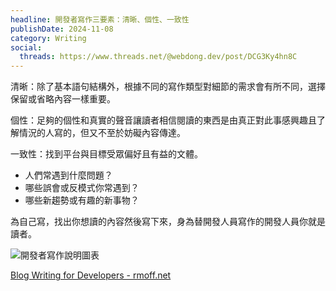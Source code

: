 ```yaml
---
headline: 開發者寫作三要素：清晰、個性、一致性
publishDate: 2024-11-08
category: Writing
social:
  threads: https://www.threads.net/@webdong.dev/post/DCG3Ky4hn8C
---
```


清晰：除了基本語句結構外，根據不同的寫作類型對細節的需求會有所不同，選擇保留或省略內容一樣重要。

個性：足夠的個性和真實的聲音讓讀者相信閱讀的東西是由真正對此事感興趣且了解情況的人寫的，但又不至於妨礙內容傳達。

一致性：找到平台與目標受眾偏好且有益的文體。

- 人們常遇到什麼問題？
- 哪些誤會或反模式你常遇到？
- 哪些新趨勢或有趣的新事物？

為自己寫，找出你想讀的內容然後寫下來，身為替開發人員寫作的開發人員你就是讀者。

![開發者寫作說明圖表](writing-for-developers-explain-graph.webp)

[Blog Writing for Developers - rmoff.net](https://rmoff.net/2023/07/19/blog-writing-for-developers/)
